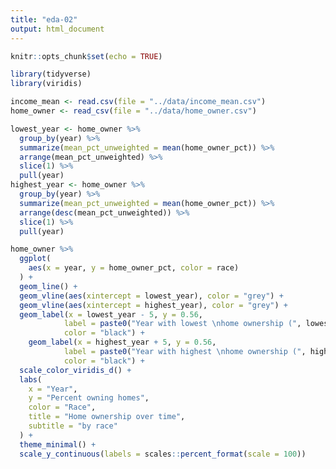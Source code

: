 ```yaml
---
title: "eda-02"
output: html_document
---
```


```r
knitr::opts_chunk$set(echo = TRUE)
```


```r
library(tidyverse)
library(viridis)
```

```r
income_mean <- read.csv(file = "../data/income_mean.csv")
home_owner <- read_csv(file = "../data/home_owner.csv")
```

```r
lowest_year <- home_owner %>%
  group_by(year) %>%
  summarize(mean_pct_unweighted = mean(home_owner_pct)) %>%
  arrange(mean_pct_unweighted) %>%
  slice(1) %>%
  pull(year)
highest_year <- home_owner %>%
  group_by(year) %>%
  summarize(mean_pct_unweighted = mean(home_owner_pct)) %>%
  arrange(desc(mean_pct_unweighted)) %>%
  slice(1) %>%
  pull(year)  
```


```r
home_owner %>%
  ggplot(
    aes(x = year, y = home_owner_pct, color = race)
  ) +
  geom_line() +
  geom_vline(aes(xintercept = lowest_year), color = "grey") +
  geom_vline(aes(xintercept = highest_year), color = "grey") +
  geom_label(x = lowest_year - 5, y = 0.56, 
            label = paste0("Year with lowest \nhome ownership (", lowest_year, ")"), 
            color = "black") +
    geom_label(x = highest_year + 5, y = 0.56, 
            label = paste0("Year with highest \nhome ownership (", highest_year, ")"), 
            color = "black") +
  scale_color_viridis_d() +
  labs(
    x = "Year",
    y = "Percent owning homes",
    color = "Race",
    title = "Home ownership over time",
    subtitle = "by race"
  ) +
  theme_minimal() +
  scale_y_continuous(labels = scales::percent_format(scale = 100))
```

```r

```


